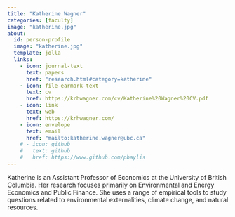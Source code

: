 ```yaml
---
title: "Katherine Wagner"
categories: [faculty]
image: "katherine.jpg"
about:
  id: person-profile
  image: "katherine.jpg"
  template: jolla
  links:
    - icon: journal-text
      text: papers
      href: "research.html#category=katherine"
    - icon: file-earmark-text
      text: cv
      href: https://krhwagner.com/cv/Katherine%20Wagner%20CV.pdf
    - icon: link
      text: web
      href: https://krhwagner.com/
    - icon: envelope
      text: email
      href: "mailto:katherine.wagner@ubc.ca"
    # - icon: github
    #   text: github
    #   href: https://www.github.com/pbaylis
---
```


Katherine is an Assistant Professor of Economics at the University of British Columbia. Her research focuses primarily on Environmental and Energy Economics and Public Finance. She uses a range of empirical tools to study questions related to environmental externalities, climate change, and natural resources.